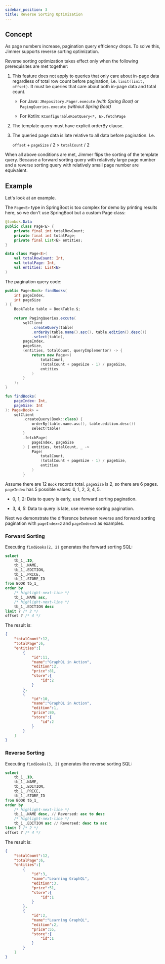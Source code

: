 ```yaml
---
sidebar_position: 3
title: Reverse Sorting Optimization 
---
```



## Concept

As page numbers increase, pagination query efficiency drops. To solve this, Jimmer supports reverse sorting optimization.

Reverse sorting optimization takes effect only when the following prerequisites are met together:

1.  This feature does not apply to queries that only care about in-page data regardless of total row count before pagination, i.e. `limit(limit, offset)`. It must be queries that care about both in-page data and total count.

    - For Java: `JRepository.Pager.execute` *(with Spring Boot)* or `PagingQueries.execute` *(without Spring Boot)*
    
    - For Kotlin: `KConfigurableRootQuery<*, E>.fetchPage`
   
2.  The template query must have explicit orderBy clause. 

3. The queried page data is late relative to all data before pagination. I.e. 

    `offset` + `pageSize` / 2 > `totalCount` / 2
   
When all above conditions are met, Jimmer flips the sorting of the template query. Because a forward sorting query with relatively large page number and a reverse sorting query with relatively small page number are equivalent. 

## Example

Let's look at an example.

The `Page<E>` type in SpringBoot is too complex for demo by printing results here, so we don't use SpringBoot but a custom Page class:

<Tabs groupId="language">
<TabItem value="java" label="Java">

```java title="Page.java" 
@lombok.Data
public class Page<E> {
    private final int totalRowCount;
    private final int totalPage;
    private final List<E> entities;
}
```

</TabItem>
<TabItem value="kotlin" label="Kotlin">

```kotlin title="Page.kt"
data class Page<E>(
    val totalRowCount: Int,
    val totalPage: Int, 
    val entities: List<E>
)
```

</TabItem>
</Tabs>

The pagination query code:

<Tabs groupId="language">
<TabItem value="java" label="Java">

```java
public Page<Book> findBooks(
    int pageIndex,
    int pageSize    
) {
    BookTable table = BookTable.$;
    
    return PagingQueries.excute(
        sqlClient
            .createQuery(table)
            .orderBy(table.name().asc(), table.edition().desc())
            .select(table),
        pageIndex,
        pageSize,
        (entities, totalCount, queryImplementor) -> {
            return new Page<>(
                totalCount,
                (totalCount + pageSize - 1) / pageSize,
                entities
            )
        }
    );
}
```

</TabItem>
<TabItem value="kotlin" label="Kotlin">

```kotlin 
fun findBooks(
    pageIndex: Int,
    pageSize: Int
): Page<Book> = 
    sqlClient
        .createQuery(Book::class) {
            orderBy(table.name.asc(), table.edition.desc())
            select(table)
        }
        .fetchPage(
            pageIndex, pageSize  
        ) { entities, totalCount, _ ->
            Page(
                totalCount,
                (totalCount + pageSize - 1) / pageSize,
                entities
            )
        }
```

</TabItem>
</Tabs>

Assume there are 12 `Book` records total. `pageSize` is 2, so there are 6 pages. `pageIndex` has 5 possible values: 0, 1, 2, 3, 4, 5. 

-   0, 1, 2: Data to query is early, use forward sorting pagination.

-   3, 4, 5: Data to query is late, use reverse sorting pagination.

Next we demonstrate the difference between reverse and forward sorting pagination with `pageIndex=2` and `pageIndex=3` as examples.

### Forward Sorting 

Executing `findBooks(2, 2)` generates the forward sorting SQL:

```sql
select 
    tb_1_.ID,
    tb_1_.NAME,
    tb_1_.EDITION,
    tb_1_.PRICE,
    tb_1_.STORE_ID
from BOOK tb_1_  
order by
    /* highlight-next-line */  
    tb_1_.NAME asc,
    /* highlight-next-line */
    tb_1_.EDITION desc
limit ? /* 2 */
offset ? /* 4 */ 
```

The result is:

```json
{
    "totalCount":12,
    "totalPage":6, 
    "entities":[
        {
            "id":11,
            "name":"GraphQL in Action",
            "edition":2,
            "price":81,
            "store":{
                "id":2
            }
        },
        {
            "id":10, 
            "name":"GraphQL in Action",
            "edition":1,
            "price":80,
            "store":{
                "id":2
            }
        }
    ]
}
```

### Reverse Sorting

Executing `findBooks(3, 2)` generates the reverse sorting SQL: 

```sql  
select
    tb_1_.ID,
    tb_1_.NAME, 
    tb_1_.EDITION,
    tb_1_.PRICE,
    tb_1_.STORE_ID
from BOOK tb_1_   
order by
    /* highlight-next-line */
    tb_1_.NAME desc, // Reversed: asc to desc
    /* highlight-next-line */ 
    tb_1_.EDITION asc // Reversed: desc to asc
limit ? /* 2 */
offset ? /* 4 */
```

The result is: 

```json
{
    "totalCount":12,
    "totalPage":6,
    "entities":[
        {
            "id":3,
            "name":"Learning GraphQL",
            "edition":3,
            "price":51, 
            "store":{
                "id":1
            }
        },
        {
            "id":2,
            "name":"Learning GraphQL",
            "edition":2,
            "price":55,
            "store":{
                "id":1
            } 
        }
    ]
}
```